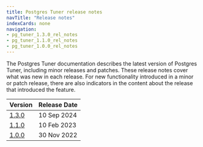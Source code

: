 ```yaml
---
title: Postgres Tuner release notes
navTitle: "Release notes"
indexCards: none
navigation:
- pg_tuner_1.3.0_rel_notes
- pg_tuner_1.1.0_rel_notes
- pg_tuner_1.0.0_rel_notes
---
```

The Postgres Tuner documentation describes the latest version of Postgres Tuner,
including minor releases and patches. These release notes
cover what was new in each release. For new functionality introduced
in a minor or patch release, there are also indicators in the content
about the release that introduced the feature.

|           Version           | Release Date |
| --------------------------- | ------------ |
| [1.3.0](pg_tuner_1.3.0_rel_notes) | 10 Sep 2024 |
| [1.1.0](pg_tuner_1.1.0_rel_notes) | 10 Feb 2023 |
| [1.0.0](pg_tuner_1.0.0_rel_notes) | 30 Nov 2022 |




